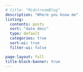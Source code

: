 ```yaml
---
# title: "MidstreamBlog"
description: "Where you know me"
listing:
  contents: posts
  sort: "date desc"
  type: default
  categories: true
  sort-ui: true
  filter-ui: false

page-layout: full
title-block-banner: true
---
```

